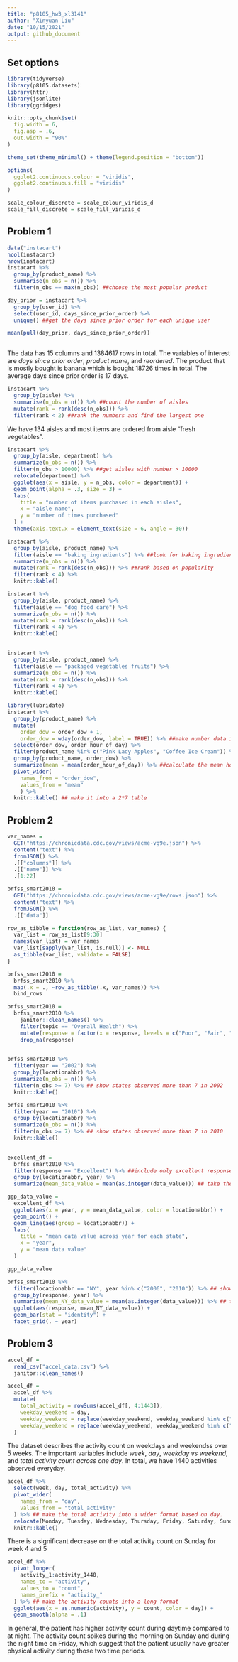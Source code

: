 ```yaml
---
title: "p8105_hw3_xl3141"
author: "Xinyuan Liu"
date: "10/15/2021"
output: github_document
---
```

## Set options
```r
library(tidyverse)
library(p8105.datasets)
library(httr)
library(jsonlite)
library(ggridges)

knitr::opts_chunk$set(
  fig.width = 6,
  fig.asp = .6,
  out.width = "90%"
)

theme_set(theme_minimal() + theme(legend.position = "bottom"))

options(
  ggplot2.continuous.colour = "viridis",
  ggplot2.continuous.fill = "viridis"
)

scale_colour_discrete = scale_colour_viridis_d
scale_fill_discrete = scale_fill_viridis_d
```

## Problem 1

```r
data("instacart")
ncol(instacart)
nrow(instacart)
instacart %>% 
  group_by(product_name) %>% 
  summarise(n_obs = n()) %>% 
  filter(n_obs == max(n_obs)) ##choose the most popular product

day_prior = instacart %>% 
  group_by(user_id) %>% 
  select(user_id, days_since_prior_order) %>% 
  unique() ##get the days since prior order for each unique user

mean(pull(day_prior, days_since_prior_order))
  
```

The data has 15 columns and 1384617 rows in total. The variables of interest are *days since prior order*, *product name*, and *reordered*. The product that is mostly bought is banana which is bought 18726 times in total. The average days since prior order is 17 days.

```r
instacart %>% 
  group_by(aisle) %>% 
  summarise(n_obs = n()) %>% ##count the number of aisles
  mutate(rank = rank(desc(n_obs))) %>% 
  filter(rank < 2) ##rank the numbers and find the largest one
```

We have 134 aisles and most items are ordered from aisle "fresh vegetables".

```r
instacart %>% 
  group_by(aisle, department) %>% 
  summarize(n_obs = n()) %>% 
  filter(n_obs > 10000) %>% ##get aisles with number > 10000
  relocate(department) %>% 
  ggplot(aes(x = aisle, y = n_obs, color = department)) +
  geom_point(alpha = .3, size = 3) +
  labs(
    title = "number of items purchased in each aisles",
    x = "aisle name",
    y = "number of times purchased"
  ) +
  theme(axis.text.x = element_text(size = 6, angle = 30))

```

```r
instacart %>% 
  group_by(aisle, product_name) %>% 
  filter(aisle == "baking ingredients") %>% ##look for baking ingredients in aisle column
  summarize(n_obs = n()) %>% 
  mutate(rank = rank(desc(n_obs))) %>% ##rank based on popularity
  filter(rank < 4) %>% 
  knitr::kable()

instacart %>% 
  group_by(aisle, product_name) %>% 
  filter(aisle == "dog food care") %>% 
  summarize(n_obs = n()) %>% 
  mutate(rank = rank(desc(n_obs))) %>% 
  filter(rank < 4) %>% 
  knitr::kable()

 
instacart %>% 
  group_by(aisle, product_name) %>% 
  filter(aisle == "packaged vegetables fruits") %>% 
  summarize(n_obs = n()) %>% 
  mutate(rank = rank(desc(n_obs))) %>% 
  filter(rank < 4) %>%
  knitr::kable()
```

```r
library(lubridate)
instacart %>% 
  group_by(product_name) %>% 
  mutate(
    order_dow = order_dow + 1,
    order_dow = wday(order_dow, label = TRUE)) %>% ##make number data into word
  select(order_dow, order_hour_of_day) %>% 
  filter(product_name %in% c("Pink Lady Apples", "Coffee Ice Cream")) %>%
  group_by(product_name, order_dow) %>% 
  summarize(mean = mean(order_hour_of_day)) %>% ##calculate the mean hour of the day based on group "product name" and "order dow"
  pivot_wider(
    names_from = "order_dow",
    values_from = "mean"
    ) %>% 
  knitr::kable() ## make it into a 2*7 table
```

## Problem 2

```r

var_names = 
  GET("https://chronicdata.cdc.gov/views/acme-vg9e.json") %>%
  content("text") %>%
  fromJSON() %>% 
  .[["columns"]] %>% 
  .[["name"]] %>% 
  .[1:22]

brfss_smart2010 = 
  GET("https://chronicdata.cdc.gov/views/acme-vg9e/rows.json") %>% 
  content("text") %>%
  fromJSON() %>% 
  .[["data"]]

row_as_tibble = function(row_as_list, var_names) {
  var_list = row_as_list[9:30]
  names(var_list) = var_names 
  var_list[sapply(var_list, is.null)] <- NULL
  as_tibble(var_list, validate = FALSE)
}

brfss_smart2010 = 
  brfss_smart2010 %>% 
  map(.x = ., ~row_as_tibble(.x, var_names)) %>% 
  bind_rows
```

```r


brfss_smart2010 = 
  brfss_smart2010 %>% 
    janitor::clean_names() %>% 
    filter(topic == "Overall Health") %>% 
    mutate(response = factor(x = response, levels = c("Poor", "Fair", "Good", "Very Good", "Excellent"), ordered = TRUE)) %>% ##organize responses as a factortaking levels ordered from poor to excellent 
    drop_na(response)
  
```

```r
brfss_smart2010 %>% 
  filter(year == "2002") %>%
  group_by(locationabbr) %>% 
  summarize(n_obs = n()) %>% 
  filter(n_obs >= 7) %>% ## show states observed more than 7 in 2002
  knitr::kable()

brfss_smart2010 %>% 
  filter(year == "2010") %>%
  group_by(locationabbr) %>% 
  summarize(n_obs = n()) %>% 
  filter(n_obs >= 7) %>% ## show states observed more than 7 in 2010
  knitr::kable()
 
```

```r
excellent_df = 
  brfss_smart2010 %>% 
  filter(response == "Excellent") %>% ##include only excellent response
  group_by(locationabbr, year) %>% 
  summarize(mean_data_value = mean(as.integer(data_value))) ## take the mean of data value based on state and year

ggp_data_value = 
  excellent_df %>% 
  ggplot(aes(x = year, y = mean_data_value, color = locationabbr)) +
  geom_point() +
  geom_line(aes(group = locationabbr)) +
  labs(
    title = "mean data value across year for each state",
    x = "year",
    y = "mean data value"
  ) 

ggp_data_value

```

```r
brfss_smart2010 %>% 
  filter(locationabbr == "NY", year %in% c("2006", "2010")) %>% ## show only NY state data in 2006 and 2010
  group_by(response, year) %>% 
  summarise(mean_NY_data_value = mean(as.integer(data_value))) %>% ## take the mean data value based on response and year 
  ggplot(aes(response, mean_NY_data_value)) +
  geom_bar(stat = "identity") +
  facet_grid(. ~ year)
```

## Problem 3

```r
accel_df = 
  read_csv("accel_data.csv") %>% 
  janitor::clean_names()

accel_df = 
  accel_df %>% 
  mutate(
    total_activity = rowSums(accel_df[, 4:1443]),
    weekday_weekend = day,
    weekday_weekend = replace(weekday_weekend, weekday_weekend %in% c("Monday", "Tuesday", "Wednesday", "Thursday", "Friday"), "Weekday"),
    weekday_weekend = replace(weekday_weekend, weekday_weekend %in% c("Saturday", "Sunday"), "Weekend")
  )
```

The dataset describes the activity count on weekdays and weekendss over 5 weeks. The important variables include *week*, *day*, *weekday vs weekend*, and *total activity count across one day*. In total, we have 1440 activities observed everyday.

```r
accel_df %>% 
  select(week, day, total_activity) %>% 
  pivot_wider(
    names_from = "day",
    values_from = "total_activity"
  ) %>% ## make the total activity into a wider format based on day. 
  relocate(Monday, Tuesday, Wednesday, Thursday, Friday, Saturday, Sunday) %>% 
  knitr::kable()
```

There is a significant decrease on the total activity count on Sunday for week 4 and 5

```r
accel_df %>% 
  pivot_longer(
    activity_1:activity_1440,
    names_to = "activity",
    values_to = "count",
    names_prefix = "activity_"
  ) %>% ## make the activity counts into a long format
  ggplot(aes(x = as.numeric(activity), y = count, color = day)) +
  geom_smooth(alpha = .1) 
```

In general, the patient has higher activity count during daytime compared to at night. The activity count spikes during the morning on Sunday and during the night time on Friday, which suggest that the patient usually have greater physical activity during those two time periods.